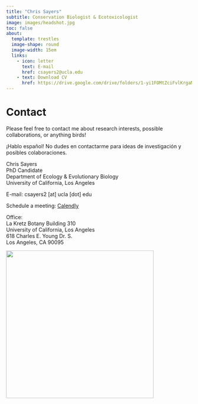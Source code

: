 ```yaml
---
title: "Chris Sayers"
subtitle: Conservation Biologist & Ecotoxicologist
image: images/headshot.jpg
toc: false
about: 
  template: trestles
  image-shape: round
  image-width: 15em
  links:
    - icon: letter
      text: E-mail
      href: csayers2@ucla.edu
    - text: Download CV
      href: https://drive.google.com/drive/folders/1-yi1FOMtZciFvlKrgaMcP2dqQ6fYQUpE?usp=sharing
---
```


# Contact

Please feel free to contact me about research interests, possible collaborations, or anything birds!

¡Hablo español! No dudes en contactarme para ideas de investigación y posibles colaboraciones.

Chris Sayers\
PhD Candidate\
Department of Ecology & Evolutionary Biology\
University of California, Los Angeles

E-mail: csayers2 \[at\] ucla \[dot\] edu

Schedule a meeting: [Calendly](https://calendly.com/csayers2)

Office:\
La Kretz Botany Building 310\
University of California, Los Angeles\
618 Charles E. Young Dr. S.\
Los Angeles, CA 90095

![](BFAN_Horna.png){fig-align="center" width="400"}
